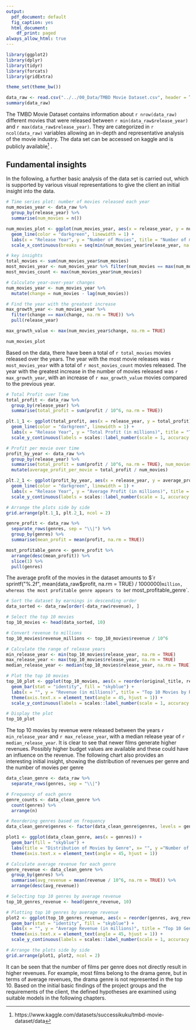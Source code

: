 ```yaml
---
output:
  pdf_document: default
  fig_caption: yes
  html_document:
    df_print: paged
always_allow_html: true
---
```


```r
library(ggplot2)
library(dplyr)
library(tidyr)
library(forcats)
library(gridExtra)

theme_set(theme_bw())
```

```r
data_raw <- read.csv("../../00_Data/TMBD Movie Dataset.csv", header = TRUE)
summary(data_raw)
```


The TMBD Movie Dataset contains information about `r nrow(data_raw)` different movies 
that were released between `r min(data_raw$release_year)` and `r max(data_raw$release_year)`. 
They are categorized in `r ncol(data_raw)` variables allowing an in-depth and representative analysis of the movie industry.
The data set can be accessed on kaggle and is publicly available[^1] .

## Fundamental insights
In the following, a further basic analysis of the data set is carried out, which 
is supported by various visual representations to give the client an initial insight into the data.

```r
# Time series plot: number of movies released each year
num_movies_year <- data_raw %>%
  group_by(release_year) %>%
  summarise(num_movies = n())

num_movies_plot <- ggplot(num_movies_year, aes(x = release_year, y = num_movies)) +
  geom_line(color = "darkgreen", linewidth = 1) +
  labs(x = "Release Year", y = "Number of Movies", title = "Number of movies released per year") +
  scale_x_continuous(breaks = seq(min(num_movies_year$release_year, na.rm = TRUE), max(num_movies_year$release_year, na.rm = TRUE), by = 10))

# key insights
total_movies <- sum(num_movies_year$num_movies)
most_movies_year <- num_movies_year %>% filter(num_movies == max(num_movies)) %>% pull(release_year)
most_movies_count <- max(num_movies_year$num_movies)

# Calculate year-over-year changes
num_movies_year <- num_movies_year %>%
  mutate(change = num_movies - lag(num_movies))

# Find the year with the greatest increase
max_growth_year <- num_movies_year %>%
  filter(change == max(change, na.rm = TRUE)) %>%
  pull(release_year)

max_growth_value <- max(num_movies_year$change, na.rm = TRUE)
```

```r
num_movies_plot
```

Based on the data, there have been a total of `r total_movies` movies released over the years. 
The year with the most movie releases was `r most_movies_year` with a total of `r most_movies_count` movies released.
The year with the greatest increase in the number of movies released was `r max_growth_year`,
with an increase of `r max_growth_value` movies compared to the previous year.

```r
# Total Profit over Time
total_profit <- data_raw %>% 
  group_by(release_year) %>% 
  summarise(total_profit = sum(profit / 10^6, na.rm = TRUE))

plt.1_1 <- ggplot(total_profit, aes(x = release_year, y = total_profit)) +
  geom_line(color = "darkgreen", linewidth = 1) +
  labs(x = "Release Year", y = "Total Profit (in millions)", title = "Total Profit Over Time") +
  scale_y_continuous(labels = scales::label_number(scale = 1, accuracy = 0.1))
```


```r
# Profit per movie over time
profit_by_year <- data_raw %>%  
  group_by(release_year) %>% 
  summarise(total_profit = sum(profit / 10^6, na.rm = TRUE), num_movies = n()) %>% 
  mutate(average_profit_per_movie = total_profit / num_movies)

plt.2_1 <- ggplot(profit_by_year, aes(x = release_year, y = average_profit_per_movie)) +
  geom_line(color = "darkgreen", linewidth = 1) +
  labs(x = "Release Year", y = "Average Profit (in millions)", title = "Profit Per Movie Over Time") +
  scale_y_continuous(labels = scales::label_number(scale = 1, accuracy = 0.1))
```

```r
# Arrange the plots side by side
grid.arrange(plt.1_1, plt.2_1, ncol = 2)
```
```r
genre_profit <- data_raw %>%
  separate_rows(genres, sep = "\\|") %>%
  group_by(genres) %>%
  summarise(mean_profit = mean(profit, na.rm = TRUE))

most_profitable_genre <- genre_profit %>%
  arrange(desc(mean_profit)) %>%
  slice(1) %>%
  pull(genres)
```
The average profit of the movies in the dataset amounts to $`r sprintf("%.2f", mean(data_raw$profit, na.rm = TRUE) / 1000000)` 
million, whereas the most profitable genre appears to be `r most_profitable_genre`.

```r
# Sort the dataset by earnings in descending order
data_sorted <- data_raw[order(-data_raw$revenue), ]

# Select the top 10 movies
top_10_movies <- head(data_sorted, 10)

# Convert revenue to millions
top_10_movies$revenue_millions <- top_10_movies$revenue / 10^6

# Calculate the range of release years
min_release_year <- min(top_10_movies$release_year, na.rm = TRUE)
max_release_year <- max(top_10_movies$release_year, na.rm = TRUE)
median_release_year <- median(top_10_movies$release_year, na.rm = TRUE)

# Plot the top 10 movies
top_10_plot <- ggplot(top_10_movies, aes(x = reorder(original_title, revenue_millions), y = revenue_millions)) +
  geom_bar(stat = "identity", fill = "skyblue") +
  labs(x = "", y = "Revenue (in millions)", title = "Top 10 Movies by Revenue") +
  theme(axis.text.x = element_text(angle = 45, hjust = 1)) +
  scale_y_continuous(labels = scales::label_number(scale = 1, accuracy = 0.1, suffix = "M"))

# Display the plot
top_10_plot

```

The top 10 movies by revenue were released between the years `r min_release_year` and `r max_release_year`, 
with a median release year of `r median_release_year`. It is clear to see that newer films generate higher revenues. 
Possibly higher budget values are available and these could have an influence on the revenue. 
The following chart also provides an interesting initial insight, showing the distribution of revenues per genre and the number of movies per genre

```r
data_clean_genre <- data_raw %>%
  separate_rows(genres, sep = "\\|")

# Frequency of each genre
genre_counts <- data_clean_genre %>%
  count(genres) %>%
  arrange(n)

# Reordering genres based on frequency
data_clean_genre$genres <- factor(data_clean_genre$genres, levels = genre_counts$genres)

plot1 <- ggplot(data_clean_genre, aes(x = genres)) + 
  geom_bar(fill = "skyblue") +
  labs(title = "Distribution of Movies by Genre", x= "", y ="Number of movies") +
  theme(axis.text.x = element_text(angle = 45, hjust = 1))

```

```r
# Calculate average revenue for each genre
genre_revenue <- data_clean_genre %>%
  group_by(genres) %>%
  summarise(avg_revenue = mean(revenue / 10^6, na.rm = TRUE)) %>%
  arrange(desc(avg_revenue))

# Selecting top 10 genres by average revenue
top_10_genres_revenue <- head(genre_revenue, 10)

# Plotting top 10 genres by average revenue
plot2 <- ggplot(top_10_genres_revenue, aes(x = reorder(genres, avg_revenue), y = avg_revenue, fill = genres)) +
  geom_bar(stat = "identity", fill = "skyblue") +
  labs(x = "", y = "Average Revenue (in millions)", title = "Top 10 Genres by Average Revenue") +
  theme(axis.text.x = element_text(angle = 45, hjust = 1)) +
  scale_y_continuous(labels = scales::label_number(scale = 1, accuracy = 0.1, suffix = "M"))


```

```r
# Arrange the plots side by side
grid.arrange(plot1, plot2, ncol = 2)
```

It can be seen that the number of films per genre does not directly result in higher revenues.
For example, most films belong to the drama genre, but in terms of average revenues, 
the drama genre is not represented in the top 10. Based on the initial basic findings 
of the project groups and the requirements of the client, the defined hypotheses 
are examined using suitable models in the following chapters.

[^1]: https://www.kaggle.com/datasets/successikuku/tmbd-movie-dataset/data
